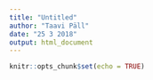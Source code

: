 ```yaml
---
title: "Untitled"
author: "Taavi Päll"
date: "25 3 2018"
output: html_document
---
```


```r
knitr::opts_chunk$set(echo = TRUE)
```


